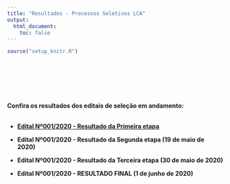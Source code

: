 ```yaml
---
title: "Resultados - Processos Seletivos LCA"
output:
  html_document:
    toc: false
---
```


```r
source("setup_knitr.R")
```

<br></br>

<br></br>

**Confira os resultados dos editais de seleção em andamento:**
<br></br>

- <a href="https://atuaria.github.io/PDF/Edital.001.2020.1.etapa.pdf"target="_blank">**Edital Nº001/2020 - Resultado da Primeira etapa**</a>

- **Edital Nº001/2020 - Resultado da Segunda etapa (19 de maio de 2020)**

- **Edital Nº001/2020 - Resultado da Terceira etapa (30 de maio de 2020)**

- **Edital Nº001/2020 - RESULTADO FINAL (1 de junho de 2020)**

<!-- - <a href="https://atuaria.github.io/PDF/ResultadoEdital0032017_2019-1.pdf"target="_blank">**Edital Nº003/2017 (Continuado) - Setembro de 2019**</a> -->

<br></br>
<br></br>


